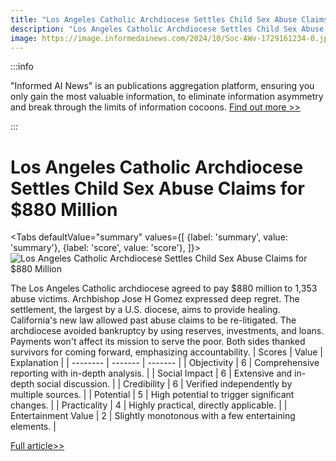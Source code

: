 ```yaml
---
title: "Los Angeles Catholic Archdiocese Settles Child Sex Abuse Claims for $880 Million"
description: "Los Angeles Catholic Archdiocese Settles Child Sex Abuse Claims for $880 Million"
image: https://image.informedainews.com/2024/10/Soc-AWv-1729161234-0.jpg
---
```



:::info

"Informed AI News" is an publications aggregation platform, ensuring you only gain the most valuable information, to eliminate information asymmetry and break through the limits of information cocoons.  [Find out more >>](/)

:::

# Los Angeles Catholic Archdiocese Settles Child Sex Abuse Claims for $880 Million


<Tabs
	defaultValue="summary"
	values={[
	{label: 'summary', value: 'summary'},
	{label: 'score', value: 'score'},
]}>
<TabItem value="summary">
<img
  src="https://image.informedainews.com/2024/10/Soc-AWv-1729161234-0.jpg"
  alt="Los Angeles Catholic Archdiocese Settles Child Sex Abuse Claims for $880 Million"
/>



The Los Angeles Catholic archdiocese agreed to pay $880 million to 1,353 abuse victims. Archbishop Jose H Gomez expressed deep regret. The settlement, the largest by a U.S. diocese, aims to provide healing. California's new law allowed past abuse claims to be re-litigated. The archdiocese avoided bankruptcy by using reserves, investments, and loans. Payments won't affect its mission to serve the poor. Both sides thanked survivors for coming forward, emphasizing accountability.
</TabItem>
<TabItem value="score">
	| Scores     | Value   | Explanation |
	| -------- | ------- | ------- |
	| Objectivity  | 6    | Comprehensive reporting with in-depth analysis.    |
	| Social Impact | 6     | Extensive and in-depth social discussion.    |
	| Credibility    | 6    | Verified independently by multiple sources.    |
	| Potential    | 5    | High potential to trigger significant changes.    |
	| Practicality    | 4    | Highly practical, directly applicable.    |
	| Entertainment Value    | 2    | Slightly monotonous with a few entertaining elements.    |
</TabItem>
</Tabs>

[Full article>>](https://www.theguardian.com/us-news/2024/oct/16/roman-catholic-archdiocese-los-angeles-sex-abuse-settlement)
